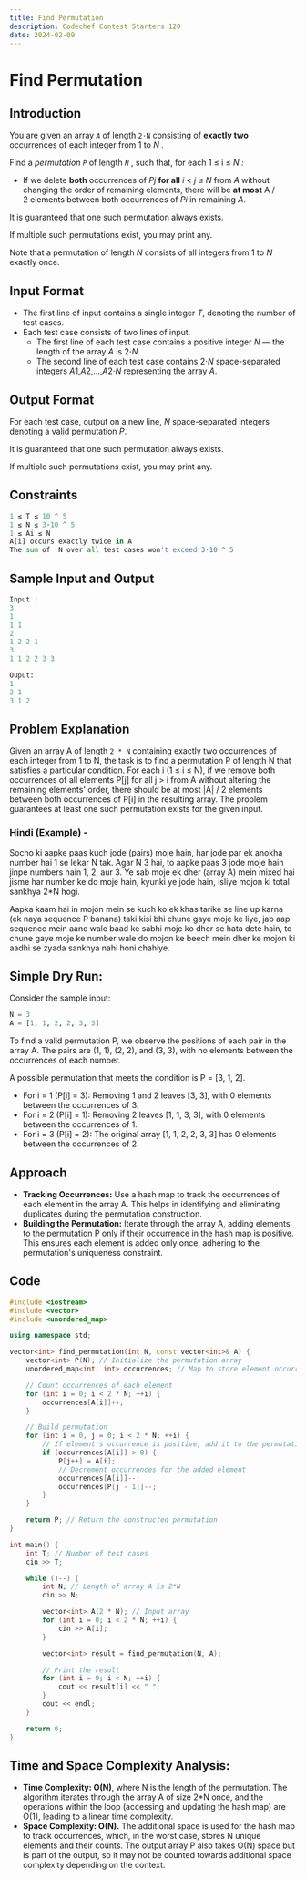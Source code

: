 ```yaml
---
title: Find Permutation
description: Codechef Contest Starters 120
date: 2024-02-09
---
```


# Find Permutation

## Introduction

You are given an array _`A`_ of length `2⋅N` consisting of **exactly two** occurrences of each integer from 1 to _N ._

Find a _permutation `P`_ of length _`N`_ , such that, for each 1 ≤ i ≤ _N :_

- If we delete **both** occurrences of *Pj* **for all** *i* < _j_ ≤ *N* from *A* without changing the order of remaining elements, there will be **at most** A / 2 elements between both occurrences of *Pi* in remaining *A*.

It is guaranteed that one such permutation always exists.

If multiple such permutations exist, you may print any.

Note that a permutation of length _N_ consists of all integers from 1 to _N_ exactly once.

## Input Format

- The first line of input contains a single integer *T*, denoting the number of test cases.
- Each test case consists of two lines of input.
  - The first line of each test case contains a positive integer *N* — the length of the array *A* is 2⋅*N*.
  - The second line of each test case contains 2⋅*N* space-separated integers *A*1,*A*2,…,*A*2⋅*N* representing the array *A*.

## Output Format

For each test case, output on a new line, *N* space-separated integers denoting a valid permutation *P*.

It is guaranteed that one such permutation always exists.

If multiple such permutations exist, you may print any.

## Constraints

```python
1 ≤ T ≤ 10 ^ 5
1 ≤ N ≤ 3⋅10 ^ 5
1 ≤ Ai ≤ N
A[i] occurs exactly twice in A
The sum of  N over all test cases won't exceed 3⋅10 ^ 5
```

## Sample Input and Output

```python
Input :
3
1
1 1
2
1 2 2 1
3
1 1 2 2 3 3

Ouput:
1
2 1
3 1 2
```

## Problem Explanation

Given an array A of length `2 * N` containing exactly two occurrences of each integer from 1 to N, the task is to find a permutation P of length N that satisfies a particular condition. For each i (1 ≤ i ≤ N), if we remove both occurrences of all elements P[j] for all j > i from A without altering the remaining elements' order, there should be at most |A| / 2 elements between both occurrences of P[i] in the resulting array. The problem guarantees at least one such permutation exists for the given input.

### **Hindi (Example)** -

Socho ki aapke paas kuch jode (pairs) moje hain, har jode par ek anokha number hai 1 se lekar N tak. Agar N 3 hai, to aapke paas 3 jode moje hain jinpe numbers hain 1, 2, aur 3. Ye sab moje ek dher (array A) mein mixed hai jisme har number ke do moje hain, kyunki ye jode hain, isliye mojon ki total sankhya 2\*N hogi.

Aapka kaam hai in mojon mein se kuch ko ek khas tarike se line up karna (ek naya sequence P banana) taki kisi bhi chune gaye moje ke liye, jab aap sequence mein aane wale baad ke sabhi moje ko dher se hata dete hain, to chune gaye moje ke number wale do mojon ke beech mein dher ke mojon ki aadhi se zyada sankhya nahi honi chahiye.

## Simple Dry Run:

Consider the sample input:

```python
N = 3
A = [1, 1, 2, 2, 3, 3]
```

To find a valid permutation P, we observe the positions of each pair in the array A. The pairs are (1, 1), (2, 2), and (3, 3), with no elements between the occurrences of each number.

A possible permutation that meets the condition is P = [3, 1, 2].

- For i = 1 (P[i] = 3): Removing 1 and 2 leaves [3, 3], with 0 elements between the occurrences of 3.
- For i = 2 (P[i] = 1): Removing 2 leaves [1, 1, 3, 3], with 0 elements between the occurrences of 1.
- For i = 3 (P[i] = 2): The original array [1, 1, 2, 2, 3, 3] has 0 elements between the occurrences of 2.

## **Approach**

- **Tracking Occurrences:** Use a hash map to track the occurrences of each element in the array A. This helps in identifying and eliminating duplicates during the permutation construction.
- **Building the Permutation:** Iterate through the array A, adding elements to the permutation P only if their occurrence in the hash map is positive. This ensures each element is added only once, adhering to the permutation's uniqueness constraint.

## Code

```cpp
#include <iostream>
#include <vector>
#include <unordered_map>

using namespace std;

vector<int> find_permutation(int N, const vector<int>& A) {
    vector<int> P(N); // Initialize the permutation array
    unordered_map<int, int> occurrences; // Map to store element occurrences

    // Count occurrences of each element
    for (int i = 0; i < 2 * N; ++i) {
        occurrences[A[i]]++;
    }

    // Build permutation
    for (int i = 0, j = 0; i < 2 * N; ++i) {
        // If element's occurrence is positive, add it to the permutation
        if (occurrences[A[i]] > 0) {
            P[j++] = A[i];
            // Decrement occurrences for the added element
            occurrences[A[i]]--;
            occurrences[P[j - 1]]--;
        }
    }

    return P; // Return the constructed permutation
}

int main() {
    int T; // Number of test cases
    cin >> T;

    while (T--) {
        int N; // Length of array A is 2*N
        cin >> N;

        vector<int> A(2 * N); // Input array
        for (int i = 0; i < 2 * N; ++i) {
            cin >> A[i];
        }

        vector<int> result = find_permutation(N, A);

        // Print the result
        for (int i = 0; i < N; ++i) {
            cout << result[i] << " ";
        }
        cout << endl;
    }

    return 0;
}
```

## Time and Space Complexity Analysis:

- **Time Complexity: O(N)**, where N is the length of the permutation. The algorithm iterates through the array A of size 2\*N once, and the operations within the loop (accessing and updating the hash map) are O(1), leading to a linear time complexity.
- **Space Complexity: O(N).** The additional space is used for the hash map to track occurrences, which, in the worst case, stores N unique elements and their counts. The output array P also takes O(N) space but is part of the output, so it may not be counted towards additional space complexity depending on the context.
